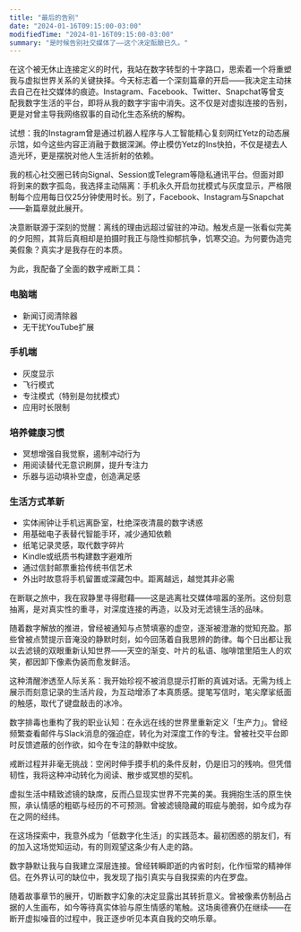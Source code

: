 ```yaml
---
title: "最后的告别"
date: "2024-01-16T09:15:00-03:00"
modifiedTime: "2024-01-16T09:15:00-03:00"
summary: "是时候告别社交媒体了——这个决定酝酿已久。"
---
```


在这个被无休止连接定义的时代，我站在数字转型的十字路口，思索着一个将重塑我与虚拟世界关系的关键抉择。今天标志着一个深刻篇章的开启——我决定主动抹去自己在社交媒体的痕迹。Instagram、Facebook、Twitter、Snapchat等曾支配我数字生活的平台，即将从我的数字宇宙中消失。这不仅是对虚拟连接的告别，更是对曾主导我网络叙事的自动化生态系统的解构。

试想：我的Instagram曾是通过机器人程序与人工智能精心复刻网红Yetz的动态展示馆，如今这些内容正消融于数据深渊。停止模仿Yetz的Ins快拍，不仅是褪去人造光环，更是摆脱对他人生活折射的依赖。

我的核心社交圈已转向Signal、Session或Telegram等隐私通讯平台。但面对即将到来的数字孤岛，我选择主动隔离：手机永久开启勿扰模式与灰度显示，严格限制每个应用每日仅25分钟使用时长。别了，Facebook、Instagram与Snapchat——新篇章就此展开。

决意断联源于深刻的觉醒：离线的理由远超过留驻的冲动。触发点是一张看似完美的夕阳照，其背后真相却是拍摄时我正与隐性抑郁抗争，饥寒交迫。为何要伪造完美假象？真实才是我存在的本质。

为此，我配备了全面的数字戒断工具：

### 电脑端
- 新闻订阅清除器
- 无干扰YouTube扩展

### 手机端
- 灰度显示
- 飞行模式
- 专注模式（特别是勿扰模式）
- 应用时长限制

### 培养健康习惯
- 冥想增强自我觉察，遏制冲动行为
- 用阅读替代无意识刷屏，提升专注力
- 乐器与运动填补空虚，创造满足感

### 生活方式革新
- 实体闹钟让手机远离卧室，杜绝深夜清晨的数字诱惑
- 用基础电子表替代智能手环，减少通知依赖
- 纸笔记录灵感，取代数字碎片
- Kindle或纸质书构建数字避难所
- 通过信封邮票重拾传统书信艺术
- 外出时故意将手机留置或深藏包中。距离越远，越觉其非必需

在断联之旅中，我在寂静里寻得慰藉——这是逃离社交媒体喧嚣的圣所。这份刻意抽离，是对真实性的重寻，对深度连接的再造，以及对无滤镜生活的品味。

随着数字解放的推进，曾经被通知与点赞填塞的虚空，逐渐被澄澈的觉知充盈。那些曾被点赞提示音淹没的静默时刻，如今回荡着自我思辨的韵律。每个日出都让我以去滤镜的双眼重新认知世界——天空的渐变、叶片的私语、咖啡馆里陌生人的欢笑，都因卸下像素伪装而愈发鲜活。

这种清醒渗透至人际关系：我开始珍视不被消息提示打断的真诚对话。无需为线上展示而刻意记录的生活片段，为互动增添了本真质感。提笔写信时，笔尖摩挲纸面的触感，取代了键盘敲击的冰冷。

数字排毒也重构了我的职业认知：在永远在线的世界里重新定义「生产力」。曾经频繁查看邮件与Slack消息的强迫症，转化为对深度工作的专注。曾被社交平台即时反馈遮蔽的创作欲，如今在专注的静默中绽放。

戒断过程并非毫无挑战：空闲时伸手摸手机的条件反射，仍是旧习的残响。但凭借韧性，我将这种冲动转化为阅读、散步或冥想的契机。

虚拟生活中精致滤镜的缺席，反而凸显现实世界不完美的美。我拥抱生活的原生快照，承认情感的粗砺与经历的不可预测。曾被滤镜隐藏的瑕疵与脆弱，如今成为存在之网的经纬。

在这场探索中，我意外成为「低数字化生活」的实践范本。最初困惑的朋友们，有的加入这场觉知运动，有的则观望这条少有人走的路。

数字静默让我与自我建立深层连接。曾经转瞬即逝的内省时刻，化作恒常的精神伴侣。在外界认可的缺位中，我发现了指引真实与自我探索的内在罗盘。

随着故事章节的展开，切断数字幻象的决定显露出其转折意义。曾被像素仿制品占据的人生画布，如今等待真实体验与原生情感的笔触。这场奥德赛仍在继续——在断开虚拟噪音的过程中，我正逐步听见本真自我的交响乐章。

